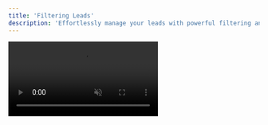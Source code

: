 ```yaml
---
title: 'Filtering Leads'
description: 'Effortlessly manage your leads with powerful filtering and search options.'
---
```


<video autoplay="true" muted="true" loop playsinline className="w-full aspect-video" src="/videos/guides_crm_search.mp4" />
To search for specific leads, simply type the lead's X/Twitter name into the search bar.

<video autoplay="true" muted="true" loop playsinline className="w-full aspect-video" src="/videos/guides_crm_filter.mp4" />
You can also leverage the filter function to narrow down your leads. Navigate to the top right corner of the CRM to see the filtering options. Here's what each filter means:
<AccordionGroup>
  <Accordion title="Current Label">Selecting a label here will display only these labels. Other labels will be hidden.</Accordion>
  <Accordion title="Lists">If you've created a list, you can filter to only show leads that are members of specific lists. Choosing multiple lists will show leads that are in either list.</Accordion>
  <Accordion title="Value">Filter leads based on their assigned lead value. You can select leads whose value is above or below a certain value. Click the comparison criteria to change the type of filter.</Accordion>
  <Accordion title="Opportunity Score">Filter leads based on their opportunity score. You can select leads whose opportunity score is above or below a certain value. Click the comparison criteria to change the type of filter.</Accordion>
  <Accordion title="Contact Details">Filter leads based on available contact details such as name, email, or website. You can select multiple contact details, and it will show leads who have **all** selected contact details filled in.</Accordion>
  <Accordion title="Last Interaction">Choose from past 24 hours, past 7 days, or past 30 days to filter conversations based on the time of the last interaction.</Accordion>
  <Accordion title="Date Added">Choose from past 24 hours, past 7 days, or past 30 days to filter conversations based on when they were added to your CRM.</Accordion>
</AccordionGroup>